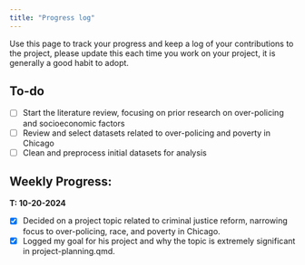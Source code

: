 ```yaml
---
title: "Progress log"
---
```


Use this page to track your progress and keep a log of your contributions to the project, please update this each time you work on your project, it is generally a good habit to adopt.

## To-do

* [ ] Start the literature review, focusing on prior research on over-policing and socioeconomic factors
* [ ] Review and select datasets related to over-policing and poverty in Chicago
* [ ] Clean and preprocess initial datasets for analysis

## Weekly Progress:

**T: 10-20-2024**

* [x] Decided on a project topic related to criminal justice reform, narrowing focus to over-policing, race, and poverty in Chicago.  
* [x] Logged my goal for his project and why the topic is extremely significant in project-planning.qmd. 